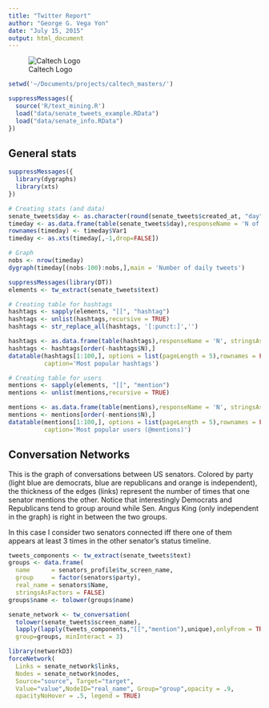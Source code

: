 ```yaml
---
title: "Twitter Report"
author: "George G. Vega Yon"
date: "July 15, 2015"
output: html_document
---
```


![Caltech Logo][caltechlogo]

```r
setwd('~/Documents/projects/caltech_masters/')

suppressMessages({
  source('R/text_mining.R')
  load("data/senate_tweets_example.RData")
  load("data/senate_info.RData")
})
```

## General stats

```r
suppressMessages({
  library(dygraphs)
  library(xts)
})

# Creating stats (and data)
senate_tweets$day <- as.character(round(senate_tweets$created_at, "day"))
timeday <- as.data.frame(table(senate_tweets$day),responseName = 'N of tweets')
rownames(timeday) <- timeday$Var1
timeday <- as.xts(timeday[,-1,drop=FALSE])

# Graph
nobs <- nrow(timeday)
dygraph(timeday[(nobs-100):nobs,],main = 'Number of daily tweets')
```


```r
suppressMessages(library(DT))
elements <- tw_extract(senate_tweets$text)

# Creating table for hashtags
hashtags <- sapply(elements, "[[", "hashtag")
hashtags <- unlist(hashtags,recursive = TRUE)
hashtags <- str_replace_all(hashtags, '[:punct:]','')

hashtags <- as.data.frame(table(hashtags),responseName = 'N', stringsAsFactors=FALSE)
hashtags <- hashtags[order(-hashtags$N),]
datatable(hashtags[1:100,], options = list(pageLength = 5),rownames = FALSE,
          caption='Most popular hashtags')

# Creating table for users
mentions <- sapply(elements, "[[", "mention")
mentions <- unlist(mentions,recursive = TRUE)

mentions <- as.data.frame(table(mentions),responseName = 'N', stringsAsFactors=FALSE)
mentions <- mentions[order(-mentions$N),]
datatable(mentions[1:100,], options = list(pageLength = 5),rownames = FALSE,
          caption='Most popular users (@mentions)')

```

## Conversation Networks

This is the graph of conversations between US senators. Colored by party (light blue are democrats, blue are republicans and orange is independent), the thickness of the edges (links) represent the number of times that one senator mentions the other. Notice that interestingly Democrats and Republicans tend to group around while Sen. Angus King (only independent in the graph) is right in between the two groups.

In this case I consider two senators connected iff there one of them appears at least 3 times in the other senator's status timeline.

```r
tweets_components <- tw_extract(senate_tweets$text)
groups <- data.frame(
  name      = senators_profile$tw_screen_name,
  group     = factor(senators$party),
  real_name = senators$Name,
  stringsAsFactors = FALSE)
groups$name <- tolower(groups$name)

senate_network <- tw_conversation(
  tolower(senate_tweets$screen_name),
  lapply(lapply(tweets_components,"[[","mention"),unique),onlyFrom = TRUE,
  group=groups, minInteract = 3)

library(networkD3)
forceNetwork(
  Links = senate_network$links,
  Nodes = senate_network$nodes, 
  Source="source", Target="target",
  Value="value",NodeID="real_name", Group="group",opacity = .9,
  opacityNoHover = .5, legend = TRUE)
```



[caltechlogo]: figures/Caltech_LOGO-Orange_RGB.png "Caltech"
